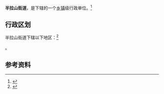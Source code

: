 {{中国乡级行政区|21/13/03/002/000}}

'''半拉山街道'''，是{{PRC admin/fullname|21/13/03/002/000|3}}下辖的一个[[乡镇|乡镇]]级行政单位。<ref>{{PRC admin/ref sgc|{{PRC admin/parent|21/13/03/002/000}}}}</ref>

== 行政区划 ==

半拉山街道下辖以下地区：<ref>{{PRC admin/ref sgc|21/13/03/002/000}}</ref>

{{PRC admin/children|21/13/03/002/000}}。

== 参考资料 ==

{{reflist}}

{{行政区划小作品}}
{{PRC admin/navcat|21/13/03/002/000}}